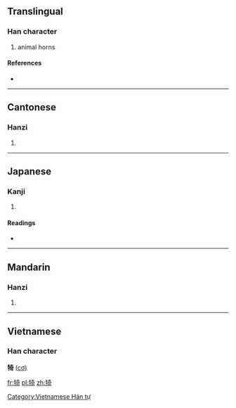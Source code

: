 ==Translingual==

===Han character===
{{Han char|rn=93|rad=牛|as=08|sn=12|four=2452<sub>1</sub>|canj=竹手大一口 (HQKMR)}}

# animal horns

====References====
* {{Han ref|kx=0702.060|dkj=20054|dj=1115.120|hdz=31812.110|uh=7284|ud=29316|bh=B551|bd=46417}}

----

==Cantonese==

===Hanzi===
{{yue-hanzi|jyut=|y=gei1}}

# {{defn|Cantonese|sort=牛08}}

----

==Japanese==

===Kanji===
{{ja-kanji|grade=|rs=牛08}}

# {{defn|Japanese|sort=牛08}}

====Readings====
* {{ja-readings|on=[[い]] (i), [[き]] (ki)|kun=}}

----

==Mandarin==

===Hanzi===
{{cmn-hanzi|pin=[[jī]] ([[ji1]])|wg=chi<sup>1</sup>}}
#{{defn|Mandarin|sort=牛08}}

----

==Vietnamese==
===Han character===
'''犄''' ([[cơ]])

[[Category:Vietnamese Hán tự]]

[[fr:犄]]
[[pl:犄]]
[[zh:犄]]